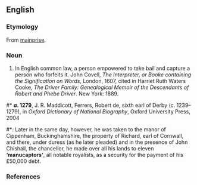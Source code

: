 ==English==

===Etymology===
From [[mainprise]].

===Noun===
{{en-noun}}

# {{lb|en|legal|obsolete}} In English common law, a person empowered to take bail and capture a person who forfeits it.<ref> John Covell, ''The Interpreter, or Booke containing the Signification on Words'', London, 1607, cited in Harriet Ruth Waters Cooke, ''The Driver Family: Genealogical Memoir of the Descendants of Robert and Phebe Driver''. New York: 1889.
</ref>
#* '''''a''. 1279''', J. R. Maddicott, Ferrers, Robert de, sixth earl of Derby (c. 1239–1279), in ''Oxford Dictionary of National Biography'', Oxford University Press, 2004
#*: Later in the same day, however, he was taken to the manor of Cippenham, Buckinghamshire, the property of Richard, earl of Cornwall, and there, under duress (as he later pleaded) and in the presence of John Chishall, the chancellor, he made over all his lands to eleven '''‘manucaptors’''', all notable royalists, as a security for the payment of his £50,000 debt.

===References===
<references/>